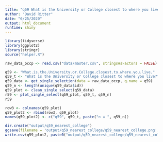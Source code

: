 ```yaml
---
title: "q59 What is the University or College closest to where you live?"
author: "David Ritter"
date: "6/25/2020"
output: html_document
runtime: shiny
---
```


```r
library(tidyverse)
library(ggplot2)
library(stringr)
source("helper.R")
```

```r
raw_data_occp <- read.csv("data/master.csv", stringsAsFactors = FALSE)
```

```r
q59 <- "What.is.the.University.or.College.closest.to.where.you.live."
q59_t <- "What is the University or College closest to where you live?"
q59_data <- get_single_selection(data = raw_data_occp, q.name = q59)
q59_n <- length(unique(q59_data$id))
q59_plot <- clean_single_select(q59_data)
r59 <- plot_single_select(q59_plot, q59_t, q59_n)
r59
```

```r
row3 <- colnames(q59_plot)
q59_plot2 <- rbind(row3, q59_plot)
names(q59_plot2) <- c("q59", q59_t, paste("n = ", q59_n))
```

```r
dir.create("output/q59_nearest_college")
ggsave(filename = 'output/q59_nearest_college/q59_nearest_college.png', plot = r59, device = 'png')
write.csv(q59_plot2, paste0("output/q59_nearest_college/q59_nearest_college_", q59_n,".csv"), row.names=F)
```



